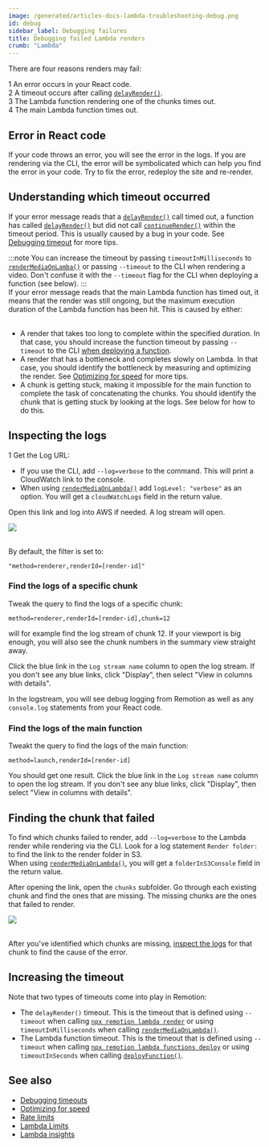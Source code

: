 ```yaml
---
image: /generated/articles-docs-lambda-troubleshooting-debug.png
id: debug
sidebar_label: Debugging failures
title: Debugging failed Lambda renders
crumb: "Lambda"
---
```


<YouTube
  minutes={11}
  href="https://youtu.be/pwVEzTQ6VYE"
  thumb="https://i.ytimg.com/vi/pwVEzTQ6VYE/hqdefault.jpg?sqp=-oaymwEbCKgBEF5IVfKriqkDDggBFQAAiEIYAXABwAEG&rs=AOn4CLDGudSHhI9u7kkShN_awBk3hbQ9mA"
  title="How to troubleshoot and debug for Remotion Lambda"
/>

There are four reasons renders may fail:

<div><Step>1</Step> An error occurs in your React code. </div>
<div><Step>2</Step> A timeout occurs after calling <a href="/docs/delay-render"><code>delayRender()</code></a>.</div>
<div><Step>3</Step> The Lambda function rendering one of the chunks times out.</div>
<div><Step>4</Step> The main Lambda function times out. </div>

## Error in React code

If your code throws an error, you will see the error in the logs. If you are rendering via the CLI, the error will be symbolicated which can help you find the error in your code.
Try to fix the error, redeploy the site and re-render.

## Understanding which timeout occurred

If your error message reads that a [`delayRender()`](/docs/delay-render) call timed out, a function has called [`delayRender()`](/docs/delay-render) but did not call [`continueRender()`](/docs/delay-render) within the timeout period. This is usually caused by a bug in your code. See [Debugging timeout](/docs/timeout) for more tips.

:::note
You can increase the timeout by passing `timeoutInMilliseconds` to [`renderMediaOnLamba()`](/docs/lambda/rendermediaonlambda) or passing `--timeout` to the CLI when rendering a video. Don't confuse it with the `--timeout` flag for the CLI when deploying a function (see below).
:::
<br />
If your error message reads that the main Lambda function has timed out, it means that the render was still ongoing, but the maximum execution duration of the Lambda function has been hit. This is caused by either: <br/> <br/>

- A render that takes too long to complete within the specified duration. In that case, you should increase the function timeout by passing `--timeout` to the CLI [when deploying a function](/docs/lambda/cli/functions).
- A render that has a bottleneck and completes slowly on Lambda. In that case, you should identify the bottleneck by measuring and optimizing the render. See [Optimizing for speed](/docs/lambda/optimizing-speed) for more tips.
- A chunk is getting stuck, making it impossible for the main function to complete the task of concatenating the chunks. You should identify the chunk that is getting stuck by looking at the logs. See below for how to do this.

## Inspecting the logs

<Step>1</Step> Get the Log URL:

- If you use the CLI, add `--log=verbose` to the command. This will print a CloudWatch link to the console.
- When using [`renderMediaOnLambda()`](/docs/lambda/rendermediaonlambda) add `logLevel: "verbose"` as an option. You will get a `cloudWatchLogs` field in the return value.

Open this link and log into AWS if needed. A log stream will open.

<img src="/img/cloudwatch.png" /> <br/><br/>

By default, the filter is set to:

```
"method=renderer,renderId=[render-id]"
```

### Find the logs of a specific chunk

Tweak the query to find the logs of a specific chunk:

```
method=renderer,renderId=[render-id],chunk=12
```

will for example find the log stream of chunk 12. If your viewport is big enough, you will also see the chunk numbers in the summary view straight away.

Click the blue link in the `Log stream name` column to open the log stream. If you don't see any blue links, click "Display", then select "View in columns with details".

In the logstream, you will see debug logging from Remotion as well as any `console.log` statements from your React code.

### Find the logs of the main function

Tweakt the query to find the logs of the main function:

```
method=launch,renderId=[render-id]
```

You should get one result.
Click the blue link in the `Log stream name` column to open the log stream. If you don't see any blue links, click "Display", then select "View in columns with details".

## Finding the chunk that failed

To find which chunks failed to render, add `--log=verbose` to the Lambda render while rendering via the CLI. Look for a log statement `Render folder: ` to find the link to the render folder in S3.  
When using [`renderMediaOnLambda()`](/docs/lambda/rendermediaonlambda), you will get a `folderInS3Console` field in the return value.

After opening the link, open the `chunks` subfolder. Go through each existing chunk and find the ones that are missing. The missing chunks are the ones that failed to render.

<img src="/img/chunks.png" /> <br/><br/>

After you've identified which chunks are missing, [inspect the logs](#inspecting-the-logs) for that chunk to find the cause of the error.

## Increasing the timeout

Note that two types of timeouts come into play in Remotion:

- The `delayRender()` timeout. This is the timeout that is defined using `--timeout` when calling [`npx remotion lambda render`](/docs/lambda/cli/render) or using `timeoutInMilliseconds` when calling [`renderMediaOnLambda()`](/docs/lambda/rendermediaonlambda).
- The Lambda function timeout. This is the timeout that is defined using `--timeout` when calling [`npx remotion lambda functions deploy`](/docs/lambda/cli/functions) or using `timeoutInSeconds` when calling [`deployFunction()`](/docs/lambda/deployfunction).

## See also

- [Debugging timeouts](/docs/timeout)
- [Optimizing for speed](/docs/lambda/optimizing-cost)
- [Rate limits](/docs/lambda/troubleshooting/rate-limit)
- [Lambda Limits](/docs/lambda/limits)
- [Lambda insights](/docs/lambda/insights)
